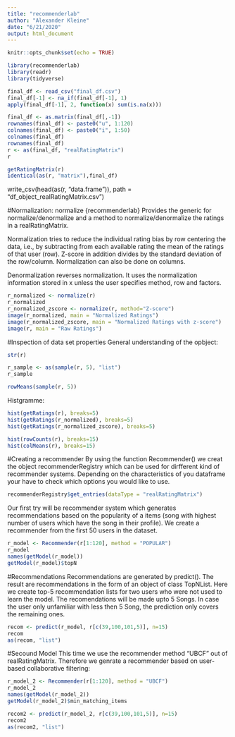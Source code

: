 ```yaml
---
title: "recommenderlab"
author: "Alexander Kleine"
date: "6/21/2020"
output: html_document
---
```


```r
knitr::opts_chunk$set(echo = TRUE)
```

```r
library(recommenderlab)
library(readr)
library(tidyverse)
```


```r
final_df <- read_csv("final_df.csv")
final_df[-1] <- na_if(final_df[-1], 1)
apply(final_df[-1], 2, function(x) sum(is.na(x)))

final_df <- as.matrix(final_df[,-1])
rownames(final_df) <- paste0("u", 1:120)
colnames(final_df) <- paste0("i", 1:50)
colnames(final_df)
rownames(final_df)
r <- as(final_df, "realRatingMatrix")
r
```

```r
getRatingMatrix(r)
identical(as(r, "matrix"),final_df)
```
write_csv(head(as(r, "data.frame")), path = "df_object_realRatingMatrix.csv")


#Normalization:
normalize {recommenderlab}
Provides the generic for normalize/denormalize and a method to normalize/denormalize the ratings in a realRatingMatrix.

Normalization tries to reduce the individual rating bias by row centering the data, i.e., by subtracting from each available rating the mean of the ratings of that user (row). Z-score in addition divides by the standard deviation of the row/column. Normalization can also be done on columns.

Denormalization reverses normalization. It uses the normalization information stored in x unless the user specifies method, row and factors.
```r
r_normalized <- normalize(r)
r_normalized
r_normalized_zscore <- normalize(r, method="Z-score")
image(r_normalized, main = "Normalized Ratings")
image(r_normalized_zscore, main = "Normalized Ratings with z-score")
image(r, main = "Raw Ratings")
```

#Inspection of data set properties
General understanding of the opbject:
```r
str(r)

r_sample <- as(sample(r, 5), "list")
r_sample

rowMeans(sample(r, 5))
```

Histgramme:
```r
hist(getRatings(r), breaks=5)
hist(getRatings(r_normalized), breaks=5)
hist(getRatings(r_normalized_zscore), breaks=5)

hist(rowCounts(r), breaks=15)
hist(colMeans(r), breaks=15)
```

#Creating a recommender
By using the function Recommender() we creat the object recommenderRegistry which can be used for dirfferent kind of recommender systems. Depending on the characteristics of you dataframe your have to check which options you would like to use.  
```r
recommenderRegistry$get_entries(dataType = "realRatingMatrix")
```

Our first try will be recommender system which generates recommendations based on the popularity of a items (song with highest number of users which have the song in their profile). We create a recommender from the first 50 users in the dataset.

```r
r_model <- Recommender(r[1:120], method = "POPULAR")
r_model
names(getModel(r_model))
getModel(r_model)$topN
```

#Recommendations
Recommendations are generated by predict(). The result are recommendations in the form of an object of class TopNList. Here we create top-5 recommendation lists for two users who were not used to learn the model.
The recomendations will be made upto 5 Songs. In case the user only unfamiliar with less then 5 Song, the prediction only covers the remaining ones. 

```r
recom <- predict(r_model, r[c(39,100,101,5)], n=15)
recom
as(recom, "list")
```

#Secound Model
This time we use the recommender method "UBCF" out of realRatingMatrix.
Therefore we genrate a recommender based on user-based collaborative filtering:
```r
r_model_2 <- Recommender(r[1:120], method = "UBCF")
r_model_2
names(getModel(r_model_2))
getModel(r_model_2)$min_matching_items
```

```r
recom2 <- predict(r_model_2, r[c(39,100,101,5)], n=15)
recom2
as(recom2, "list")
```


